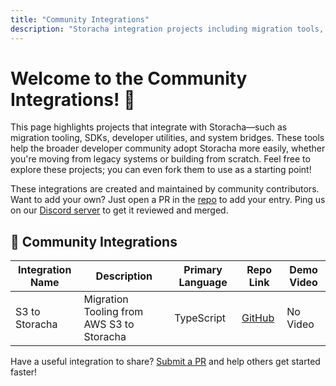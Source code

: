 ```yaml
---
title: "Community Integrations"
description: "Storacha integration projects including migration tools, SDKs, and more."
---
```


# Welcome to the Community Integrations! 🚀

This page highlights projects that integrate with Storacha—such as migration tooling, SDKs, developer utilities, and system bridges. These tools help the broader developer community adopt Storacha more easily, whether you're moving from legacy systems or building from scratch. Feel free to explore these projects; you can even fork them to use as a starting point!

These integrations are created and maintained by community contributors. Want to add your own? Just open a PR in the [repo](https://github.com/storacha/docs/new/jamie/intergation-showcase/src/pages) to add your entry. Ping us on our [Discord server](https://discord.gg/3q5dBVjmMz) to get it reviewed and merged.

## 🧰 Community Integrations

| Integration Name | Description | Primary Language | Repo Link | Demo Video |
|------------------|-------------|------------------|-----------|-------------|
| S3 to Storacha | Migration Tooling from AWS S3 to Storacha | TypeScript | [GitHub](https://github.com/HarshS1611/storacha-migration-tool) | No Video |

Have a useful integration to share? [Submit a PR](https://github.com/storacha/docs/new/jamie/intergation-showcase/src/pages) and help others get started faster!
